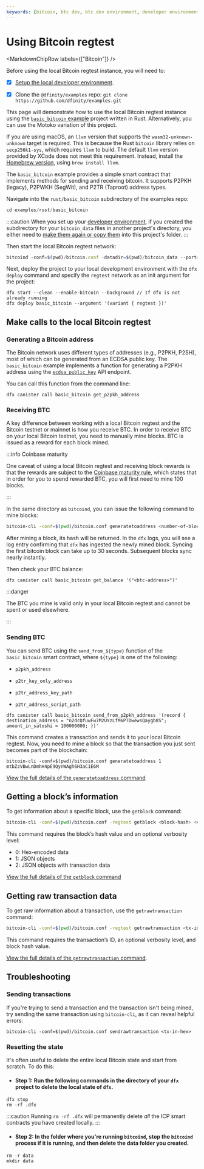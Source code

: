 ```yaml
---
keywords: [bitcoin, btc dev, btc dev environment, developer environment for btc, dev env btc, setup environment, btc environment, deploy bitcoin locally, local bitcoin, local bitcoin development, develop environment, development environment, regtest testing, regtest network, local testnet, regression testing, btc regtest]
---
```



# Using Bitcoin regtest

<MarkdownChipRow labels={["Bitcoin"]} />

Before using the local Bitcoin regtest instance, you will need to:

- [x] [Setup the local developer environment](/docs/build-on-btc/btc-dev-env).

- [x] Clone the `@dfinity/examples` repo: `git clone https://github.com/dfinity/examples.git`

This page will demonstrate how to use the local Bitcoin regtest instance using the [`basic_bitcoin` example](https://github.com/dfinity/examples/tree/master/rust/basic_bitcoin) project written in Rust. Alternatively, you can use the Motoko variation of this project.

If you are using macOS, an `llvm` version that supports the `wasm32-unknown-unknown` target is required. This is because the Rust `bitcoin` library relies on `secp256k1-sys`, which requires `llvm` to build. The default `llvm` version provided by XCode does not meet this requirement. Instead, install the [Homebrew version](https://formulae.brew.sh/formula/llvm), using `brew install llvm`.

The `basic_bitcoin` example provides a simple smart contract that implements methods for sending and receiving bitcoin. It supports P2PKH (legacy), P2PWKH (SegWit), and P2TR (Taproot) address types. 

Navigate into the `rust/basic_bitcoin` subdirectory of the examples repo:

```jsx
cd examples/rust/basic_bitcoin
```

:::caution
When you set up your [developer environment](/docs/build-on-btc/btc-dev-env), if you created the subdirectory for your `bitcoin_data` files in another project's directory, you either need to [make them again or copy them](/docs/build-on-btc/btc-dev-env#step-2-create-a-subdirectory-for-bitcoin-data) into this project's folder.
:::

Then start the local Bitcoin regtest network:

```jsx
bitcoind -conf=$(pwd)/bitcoin.conf -datadir=$(pwd)/bitcoin_data --port=18444
```

Next, deploy the project to your local development environment with the `dfx deploy` command and specify the `regtest` network as an init argument for the project:

```
dfx start --clean --enable-bitcoin --background // If dfx is not already running
dfx deploy basic_bitcoin --argument '(variant { regtest })'
```

## Make calls to the local Bitcoin regtest

### Generating a Bitcoin address

The Bitcoin network uses different types of addresses (e.g., P2PKH, P2SH), most of which can be generated from an ECDSA public key. The `basic_bitcoin` example implements a function for generating a P2PKH address using the [`ecdsa_public_key`](/docs/references/ic-interface-spec#ic-ecdsa_public_key) API endpoint.

You can call this function from the command line:

```
dfx canister call basic_bitcoin get_p2pkh_address
```

### Receiving BTC

A key difference between working with a local Bitcoin regtest and the Bitcoin testnet or mainnet is how you receive BTC. In order to receive BTC on your local Bitcoin testnet, you need to manually mine blocks. BTC is issued as a reward for each block mined.

:::info Coinbase maturity

One caveat of using a local Bitcoin regtest and receiving block rewards is that the rewards are subject to the [Coinbase maturity rule](https://github.com/bitcoin/bitcoin/blob/bace615ba31cedec50afa4f296934a186b9afae6/src/consensus/consensus.h#L19), which states that in order for you to spend rewarded BTC, you will first need to mine 100 blocks.

:::

In the same directory as `bitcoind`, you can issue the following command to mine blocks:

```bash
bitcoin-cli -conf=$(pwd)/bitcoin.conf generatetoaddress <number-of-blocks> <btc-address>
```

After mining a block, its hash will be returned. In the `dfx` logs, you will see a log entry confirming that `dfx` has ingested the newly mined block. Syncing the first bitcoin block can take up to 30 seconds. Subsequent blocks sync nearly instantly.

Then check your BTC balance:

```
dfx canister call basic_bitcoin get_balance '("<btc-address>")'
```

:::danger

The BTC you mine is valid only in your local Bitcoin regtest and cannot be spent or used elsewhere.

:::

### Sending BTC

You can send BTC using the `send_from_${type}` function of the `basic_bitcoin` smart contract, where `${type}` is one of the following:

- `p2pkh_address`

- `p2tr_key_only_address`

- `p2tr_address_key_path`

- `p2tr_address_script_path`

```
dfx canister call basic_bitcoin send_from_p2pkh_address '(record { destination_address = "n2dcQfuwFw7M2UYzLfM6P7DwewsQaygb8S"; amount_in_satoshi = 100000000; })'
```

This command creates a transaction and sends it to your local Bitcoin regtest. Now, you need to mine a block so that the transaction you just sent becomes part of the blockchain:

```
bitcoin-cli -conf=$(pwd)/bitcoin.conf generatetoaddress 1 mtbZzVBwLnDmhH4pE9QynWAgh6H3aC1E6M
```

[View the full details of the `generatetoaddress` command](https://developer.bitcoin.org/reference/rpc/generatetoaddress.html)

## Getting a block’s information

To get information about a specific block, use the `getblock` command:

```bash
bitcoin-cli -conf=$(pwd)/bitcoin.conf -regtest getblock <block-hash> <verbosity>
```

This command requires the block’s hash value and an optional verbosity level:

- 0: Hex-encoded data
- 1: JSON objects
- 2: JSON objects with transaction data

[View the full details of the `getblock` command](https://developer.bitcoin.org/reference/rpc/getblock.html)

## Getting raw transaction data

To get raw information about a transaction, use the `getrawtransaction` command:

```bash
bitcoin-cli -conf=$(pwd)/bitcoin.conf -regtest getrawtransaction <tx-id> <verbosity>
```

This command requires the transaction’s ID, an optional verbosity level, and block hash value.

[View the full details of the `getrawtransaction` command](https://developer.bitcoin.org/reference/rpc/getrawtransaction.html).

## Troubleshooting

### Sending transactions

If you're trying to send a transaction and the transaction isn't being mined, try sending the same transaction using `bitcoin-cli`, as it can reveal helpful errors:

```
bitcoin-cli -conf=$(pwd)/bitcoin.conf sendrawtransaction <tx-in-hex>
```

### Resetting the state

It's often useful to delete the entire local Bitcoin state and start from scratch. To do this:

- #### Step 1: Run the following commands in the directory of your `dfx` project to delete the local state of `dfx`.

```
dfx stop
rm -rf .dfx
```

:::caution
Running `rm -rf .dfx` will permanently delete *all* the ICP smart contracts you have created locally.
:::

- #### Step 2: In the folder where you're running `bitcoind`, stop the `bitcoind` process if it is running, and then delete the data folder you created.

```
rm -r data
mkdir data
```